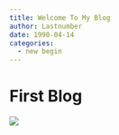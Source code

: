 ```yaml
---
title: Welcome To My Blog
author: Lastnumber
date: 1990-04-14
categories:
  - new begin
---
```

# First Blog 

![](thumbnail.jpg)
